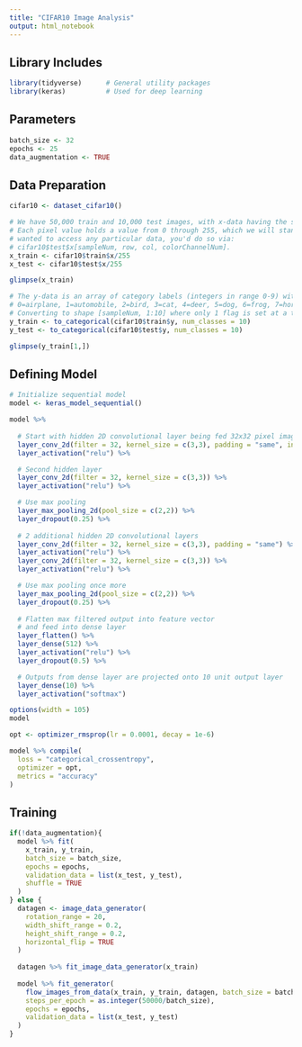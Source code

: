 ```yaml
---
title: "CIFAR10 Image Analysis"
output: html_notebook
---
```


## Library Includes

```r
library(tidyverse)      # General utility packages
library(keras)          # Used for deep learning
```

## Parameters

```r
batch_size <- 32
epochs <- 25
data_augmentation <- TRUE
```

## Data Preparation

```r
cifar10 <- dataset_cifar10()
```

```r
# We have 50,000 train and 10,000 test images, with x-data having the shape: [sampleNum, 32, 32, 3].
# Each pixel value holds a value from 0 through 255, which we will standardize to between 0 and 1. If you
# wanted to access any particular data, you'd do so via:
# cifar10$test$x[sampleNum, row, col, colorChannelNum].
x_train <- cifar10$train$x/255
x_test <- cifar10$test$x/255
```

```r
glimpse(x_train)
```

```r
# The y-data is an array of category labels (integers in range 0-9) with shape [sampleNum, 1]. 
# 0=airplane, 1=automobile, 2=bird, 3=cat, 4=deer, 5=dog, 6=frog, 7=horse, 8=ship, 9=truck.
# Converting to shape [sampleNum, 1:10] where only 1 flag is set at a time for the label.
y_train <- to_categorical(cifar10$train$y, num_classes = 10)
y_test <- to_categorical(cifar10$test$y, num_classes = 10)
```

```r
glimpse(y_train[1,])
```

## Defining Model

```r
# Initialize sequential model
model <- keras_model_sequential()

model %>%
 
  # Start with hidden 2D convolutional layer being fed 32x32 pixel images
  layer_conv_2d(filter = 32, kernel_size = c(3,3), padding = "same", input_shape = c(32, 32, 3)) %>%
  layer_activation("relu") %>%

  # Second hidden layer
  layer_conv_2d(filter = 32, kernel_size = c(3,3)) %>%
  layer_activation("relu") %>%

  # Use max pooling
  layer_max_pooling_2d(pool_size = c(2,2)) %>%
  layer_dropout(0.25) %>%
  
  # 2 additional hidden 2D convolutional layers
  layer_conv_2d(filter = 32, kernel_size = c(3,3), padding = "same") %>%
  layer_activation("relu") %>%
  layer_conv_2d(filter = 32, kernel_size = c(3,3)) %>%
  layer_activation("relu") %>%

  # Use max pooling once more
  layer_max_pooling_2d(pool_size = c(2,2)) %>%
  layer_dropout(0.25) %>%
  
  # Flatten max filtered output into feature vector 
  # and feed into dense layer
  layer_flatten() %>%
  layer_dense(512) %>%
  layer_activation("relu") %>%
  layer_dropout(0.5) %>%

  # Outputs from dense layer are projected onto 10 unit output layer
  layer_dense(10) %>%
  layer_activation("softmax")
```

```r
options(width = 105)
model
```

```r
opt <- optimizer_rmsprop(lr = 0.0001, decay = 1e-6)

model %>% compile(
  loss = "categorical_crossentropy",
  optimizer = opt,
  metrics = "accuracy"
)
```

## Training

```r
if(!data_augmentation){
  model %>% fit(
    x_train, y_train,
    batch_size = batch_size,
    epochs = epochs,
    validation_data = list(x_test, y_test),
    shuffle = TRUE
  )
} else {
  datagen <- image_data_generator(
    rotation_range = 20,
    width_shift_range = 0.2,
    height_shift_range = 0.2,
    horizontal_flip = TRUE
  )
  
  datagen %>% fit_image_data_generator(x_train)
  
  model %>% fit_generator(
    flow_images_from_data(x_train, y_train, datagen, batch_size = batch_size),
    steps_per_epoch = as.integer(50000/batch_size), 
    epochs = epochs, 
    validation_data = list(x_test, y_test)
  )
}
```
